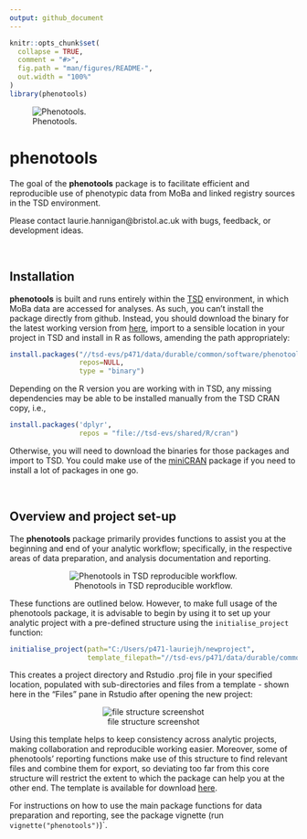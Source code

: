 ---
output: github_document
---

<!-- README.md is generated from README.Rmd. Please edit that file -->

```{r setup, include = FALSE}
knitr::opts_chunk$set(
  collapse = TRUE,
  comment = "#>",
  fig.path = "man/figures/README-",
  out.width = "100%"
)
library(phenotools)
```



![Phenotools.](inst/rstudio/templates/phenotools.png)



# phenotools



The goal of the **phenotools** package is to facilitate efficient and reproducible use of phenotypic data from MoBa and linked registry sources in the TSD environment. 

Please contact laurie.hannigan@bristol.ac.uk with bugs, feedback, or development ideas.

&nbsp;

## Installation

**phenotools** is built and runs entirely within the [TSD](https://www.uio.no/english/services/it/research/sensitive-data/) environment, in which MoBa data are accessed for analyses. As such, you can't install the package directly from github. Instead, you should download the binary for the latest working version from [here](https://osf.io/6g8bj/files/), import to a sensible location in your project in TSD and install in R as follows, amending the path appropriately:

```{r install, echo=TRUE, eval= FALSE}
install.packages("//tsd-evs/p471/data/durable/common/software/phenotools_0.2.3.zip", 
                 repos=NULL,
                 type = "binary")
```

Depending on the R version you are working with in TSD, any missing dependencies may be able to be installed manually from the TSD CRAN copy, i.e.,

```{r dependencies, echo=TRUE, eval= FALSE}
install.packages('dplyr',
                 repos = "file://tsd-evs/shared/R/cran")
```

Otherwise, you will need to download the binaries for those packages and import to TSD. You could make use of the [miniCRAN](https://cran.r-project.org/web/packages/miniCRAN/index.html) package if you need to install a lot of packages in one go.

&nbsp;
&nbsp;

## Overview and project set-up


The **phenotools** package primarily provides functions to assist you at the beginning and end of your analytic workflow; specifically, in the respective areas of data preparation, and analysis documentation and reporting.


<center>
![Phenotools in TSD reproducible workflow.](inst/rstudio/templates/phenotools_workflow.jpg)
</center>

These functions are outlined below. However, to make full usage of the phenotools package, it is advisable to begin by using it to set up your analytic project with a pre-defined structure using the `initialise_project` function:

```{r initialise, echo=T} 
initialise_project(path="C:/Users/p471-lauriejh/newproject",
                   template_filepath="//tsd-evs/p471/data/durable/common/new_project_template/.")
```

This creates a project directory and Rstudio .proj file in your specified location, populated with sub-directories and files from a template - shown here in the "Files" pane in Rstudio after opening the new project:

<center>

![file structure screenshot](inst/rstudio/templates/newproj_filestr.png)


</center>

Using this template helps to keep consistency across analytic projects, making collaboration and reproducible working easier. Moreover, some of phenotools' reporting functions make use of this structure to find relevant files and combine them for export, so deviating too far from this core structure will restrict the extent to which the package can help you at the other end. The template is available for download [here](https://osf.io/6g8bj/files/).

For instructions on how to use the main package functions for data preparation and reporting, see the package vignette (run `vignette("phenotools")`)`.

